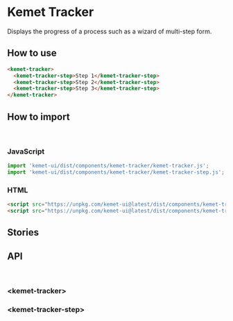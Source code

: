 
<Meta title="Components/Tracker" component="kemet-tracker" />

# Kemet Tracker

Displays the progress of a process such as a wizard of multi-step form.


## How to use

```html
<kemet-tracker>
  <kemet-tracker-step>Step 1</kemet-tracker-step>
  <kemet-tracker-step>Step 2</kemet-tracker-step>
  <kemet-tracker-step>Step 3</kemet-tracker-step>
</kemet-tracker>
```

## How to import

<br />

### JavaScript
```javascript
import 'kemet-ui/dist/components/kemet-tracker/kemet-tracker.js';
import 'kemet-ui/dist/components/kemet-tracker/kemet-tracker-step.js';
```

### HTML
```html
<script src="https://unpkg.com/kemet-ui@latest/dist/components/kemet-tracker/kemet-tracker.js" type="module"></script>
<script src="https://unpkg.com/kemet-ui@latest/dist/components/kemet-tracker/kemet-tracker-step.js" type="module"></script>
```

## Stories

<Canvas>
  <Story name="Standard" story={stories.Standard} />
</Canvas>

<ArgsTable story="Standard" />


## API

<br />

### &lt;kemet-tracker&gt;
<ArgsTable of="kemet-tracker" />

### &lt;kemet-tracker-step&gt;
<ArgsTable of="kemet-tracker-step" />
